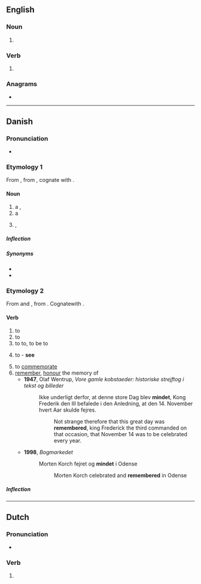 {{also|Minde}}
==English==

===Noun===
{{en-noun}}

# {{obsolete spelling of|en|mind}}

===Verb===
{{en-verb}}

# {{obsolete spelling of|en|mind}}

===Anagrams===
* {{anagrams|en|a=deimn|EDMIn|Indem.|denim|menid|mined}}

----

==Danish==

===Pronunciation===
* {{IPA|da|[ˈmenə]}}

===Etymology 1===
From {{inh|da|non|minni}}, from {{inh|da|gem-pro|*gaminþiją}}, cognate with {{cog|got|𐌲𐌰𐌼𐌹𐌽𐌸𐌹}}.

====Noun====
{{da-noun|t|r}}
# a {{l|en|memory}}, {{l|en|remembrance}}
# a {{l|en|memorial}}
# {{lb|da|dated}} {{l|en|permission}}, {{l|en|consent}}

=====Inflection=====
{{da-decl|t|r}}

=====Synonyms=====
* {{l|da|erindring}}
* {{l|da|hukommelse}}

===Etymology 2===
From {{inh|da|non|minna}} and {{m|non|minnast}}, from {{inh|da|gem-pro|*minþijaną}}. Cognatewith {{cog|sv|minnas}}.

====Verb====
{{head|da|verb|past tense|mindede|past participle|mindet}}

# to {{l|en|remind}} {{q|make somebody remember something}}
# to {{l|en|remind}} {{q|get a person to think of something {{l|en|similar}} or {{l|en|identical}} to something}}
# to {{l|en|relate}} to, to be {{l|en|similar}} to {{q|with the preposition {{l|da|om}}}}
# {{lb|da|passive}} to {{l|en|remember}} - '''see {{l|da|mindes}}'''
# to [[commemorate]]
# [[remember]], [[honour]] the memory of
#* '''1947''', Olaf Wentrup, ''Vore gamle kobstaeder: historiske strejftog i tekst og billeder''
#*: Ikke underligt derfor, at denne store Dag blev '''mindet''', Kong Frederik den III  befalede i den Anledning, at den 14. November hvert Aar skulde fejres.
#*:: Not strange therefore that this great day was '''remembered''', king Frederick the third commanded on that occasion, that November 14 was to be celebrated every year.
#* '''1998''', ''Bogmarkedet''
#*: Morten Korch fejret og '''mindet''' i Odense
#*:: Morten Korch celebrated and '''remembered''' in Odense

=====Inflection=====
{{da-conj|mind||er|ede|h|et}}

----

==Dutch==

===Pronunciation===
* {{audio|nl|Nl-minde.ogg|Audio}}

===Verb===
{{head|nl|verb form}}

# {{nl-verb form of|n=sg|t=past|m=ind+subj|minnen}}